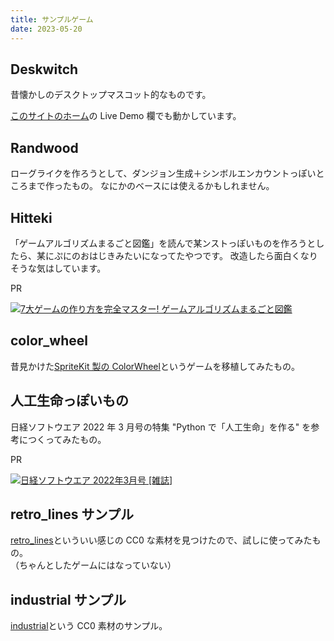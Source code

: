 ```yaml
---
title: サンプルゲーム
date: 2023-05-20
---
```



<ExampleLayout title={frontmatter.title} date={frontmatter.date} noDemo bodyClass="games">

## Deskwitch

昔懐かしのデスクトップマスコット的なものです。

[このサイトのホーム](/)の Live Demo 欄でも動かしています。

<DocLink document="https://deskwitch.pages.dev/" label="デモ" />
<DocLink
  document="https://github.com/tnantoka/deskwitch"
  label="ソースコード"
/>

## Randwood

ローグライクを作ろうとして、ダンジョン生成＋シンボルエンカウントっぽいところまで作ったもの。
なにかのベースには使えるかもしれません。

<DocLink document="https://randwood.pages.dev/" label="デモ" />
<DocLink document="https://github.com/tnantoka/randwood" label="ソースコード" />

## Hitteki

「ゲームアルゴリズムまるごと図鑑」を読んで某ンストっぽいものを作ろうとしたら、某にぷにのおはじきみたいになってたやつです。
改造したら面白くなりそうな気はしています。

<div class="mb-4">
  <p class="mb-2">
    <span class="badge text-bg-secondary rounded-0">PR</span>
  </p>
  <a href="https://amzn.to/3Sjj7W6" target="_blank">
    <img
      src="https://m.media-amazon.com/images/I/51NnsnE6DjL._SL500_.jpg"
      alt="7大ゲームの作り方を完全マスター! ゲームアルゴリズムまるごと図鑑"
      class="w-25"
    />
  </a>
</div>

<DocLink document="https://hitteki.pages.dev/" label="デモ" />
<DocLink document="https://github.com/tnantoka/hitteki" label="ソースコード" />

## color_wheel

昔見かけた[SpriteKit 製の ColorWheel](https://github.com/AngelaRucci/ColorWheel)というゲームを移植してみたもの。

<DocLink document="https://color-wheel-acc.pages.dev/" label="デモ" />
<DocLink
  document="https://github.com/tnantoka/color_wheel"
  label="ソースコード"
/>

## 人工生命っぽいもの

日経ソフトウエア 2022 年 3 月号の特集 "Python で「人工生命」を作る" を参考につくってみたもの。

<div class="mb-4">
  <p class="mb-2">
    <span class="badge text-bg-secondary rounded-0">PR</span>
  </p>
  <a href="https://amzn.to/3vXfNIz" target="_blank">
    <img
      src="https://m.media-amazon.com/images/I/61IVVrVzz1L._SL500_.jpg"
      alt="日経ソフトウエア 2022年3月号 [雑誌]"
      class="w-25"
    />
  </a>
</div>

<DocLink document="https://flal.pages.dev/" label="デモ" />
<DocLink document="https://github.com/tnantoka/flal" label="ソースコード" />

## retro_lines サンプル

[retro_lines](https://v3x3d.itch.io/retro-lines)といういい感じの CC0 な素材を見つけたので、試しに使ってみたもの。  
（ちゃんとしたゲームにはなっていない）

<DocLink document="https://retro-lines.pages.dev/" label="デモ" />
<DocLink
  document="https://github.com/tnantoka/retro_lines"
  label="ソースコード"
/>

## industrial サンプル

[industrial](https://0x72.itch.io/16x16-industrial-tileset)という CC0 素材のサンプル。

<DocLink document="https://industrial.pages.dev/" label="デモ" />
<DocLink
  document="https://github.com/tnantoka/industrial"
  label="ソースコード"
/>

</ExampleLayout>
